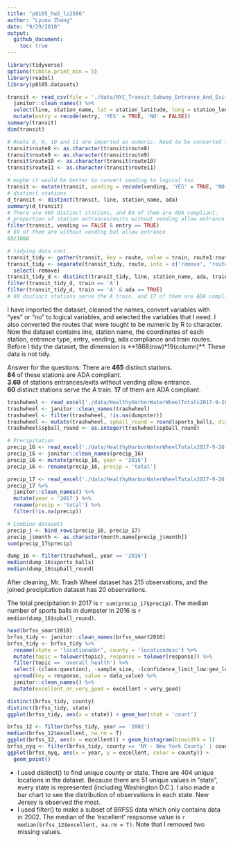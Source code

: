 ```yaml
---
title: "p8105_hw2_lz2586"
author: "Lyuou Zhang"  
date: "9/29/2018"
output: 
  github_document:
    toc: true
---
```


```r
library(tidyverse)
options(tibble.print_min = 5)
library(readxl)
library(p8105.datasets)
```

```r

transit <- read_csv(file = './data/NYC_Transit_Subway_Entrance_And_Exit_Data.csv') %>% 
  janitor::clean_names() %>% 
  select(line, station_name, lat = station_latitude, long = station_longitude, route1:entry, vending, ada) %>% 
  mutate(entry = recode(entry, 'YES' = TRUE, 'NO' = FALSE))
summary(transit)
dim(transit)

# Route 8, 9, 10 and 11 are imported as numeric. Need to be converted to character.
transit$route8 <- as.character(transit$route8)
transit$route9 <- as.character(transit$route9)
transit$route10 <- as.character(transit$route10)
transit$route11 <- as.character(transit$route11)

# maybe it would be better to convert vending to logical too
transit <- mutate(transit, vending = recode(vending, 'YES' = TRUE, 'NO' = FALSE))
# distinct stations
d_transit <- distinct(transit, line, station_name, ada)
summary(d_transit)
# There are 465 distinct stations, and 84 of them are ADA compliant.
# proportion of station antrances/exits without vending allow entrance
filter(transit, vending == FALSE & entry == TRUE)
# 69 of them are without vending but allow entrance
69/1868

# tidying data cont.
transit_tidy <- gather(transit, key = route, value = train, route1:route11) 
transit_tidy <- separate(transit_tidy, route, into = c('remove', 'route'), sep = -1) %>%
  select(-remove)
transit_tidy_d <- distinct(transit_tidy, line, station_name, ada, train)
filter(transit_tidy_d, train == 'A')
filter(transit_tidy_d, train == 'A' & ada == TRUE)
# 60 distinct stations serve the A train, and 17 of them are ADA compliant
```

I have imported the dataset, cleaned the names, convert variables with "yes" or "no" to logical variables, and selected the variables that I need. I also converted the routes that were tought to be numeric by R to character. Now the dataset contains line, station name, the coordinates of each station, entrance type, entry, vending, ada compliance and train routes. Before I tidy the dataset, the dimension is **1868(row)*19(column)**. These data is not tidy.  
  
Answer for the questions:
There are **465** distinct stations.  
**84** of these stations are ADA compliant.  
**3.69** of stations entrances/exits without vending allow entrance.  
**60** distinct stations serve the A train. **17** of them are ADA compliant.  

```r
trashwheel <- read_excel('./data/HealthyHarborWaterWheelTotals2017-9-26.xlsx', sheet = 'Mr. Trash Wheel', range = 'A2:N258')
trashwheel <- janitor::clean_names(trashwheel) 
trashwheel <- filter(trashwheel, !is.na(dumpster))
trashwheel <- mutate(trashwheel, spball_round = round(sports_balls, digits = 0))
trashwheel$spball_round <- as.integer(trashwheel$spball_round)

# Precipitation
precip_16 <- read_excel('./data/HealthyHarborWaterWheelTotals2017-9-26.xlsx', sheet = '2016 Precipitation', range = 'A2:B14')
precip_16 <- janitor::clean_names(precip_16)
precip_16 <- mutate(precip_16, year = '2016')
precip_16 <- rename(precip_16, precip = 'total')

precip_17 <- read_excel('./data/HealthyHarborWaterWheelTotals2017-9-26.xlsx', sheet = '2017 Precipitation', range = 'A2:B14')
precip_17 %>% 
  janitor::clean_names() %>% 
  mutate(year = '2017') %>% 
  rename(precip = 'total') %>% 
  filter(!is.na(precip))

# Combine datasets
precip_j <- bind_rows(precip_16, precip_17)
precip_j$month <- as.character(month.name[precip_j$month])
sum(precip_17$precip)

dump_16 <- filter(trashwheel, year == '2016')
median(dump_16$sports_balls)
median(dump_16$spball_round)

```

After cleaning, Mr. Trash Wheel dataset has 215 observations, and the joined precipitation dataset has 20 observations.  
  
The total precipitation in 2017 is `r sum(precip_17$precip)`. The median number of sports balls in dumpster in 2016 is `r median(dump_16$spball_round)`.

```r
head(brfss_smart2010)
brfss_tidy <- janitor::clean_names(brfss_smart2010)
brfss_tidy <- brfss_tidy %>% 
  rename(state = 'locationabbr', county = 'locationdesc') %>% 
  mutate(topic = tolower(topic), response = tolower(response)) %>% 
  filter(topic == 'overall health') %>% 
  select(-(class:question), -sample_size, -(confidence_limit_low:geo_location)) %>% 
  spread(key = response, value = data_value) %>% 
  janitor::clean_names() %>% 
  mutate(excellent_or_very_good = excellent + very_good)

distinct(brfss_tidy, county)
distinct(brfss_tidy, state)
ggplot(brfss_tidy, aes(x = state)) + geom_bar(stat = 'count')

brfss_12 <- filter(brfss_tidy, year == '2002')
median(brfss_12$excellent, na.rm = T)
ggplot(brfss_12, aes(x = excellent)) + geom_histogram(binwidth = 1)
brfss_nyq <- filter(brfss_tidy, county == 'NY - New York County' | county == 'NY - Queens County')
ggplot(brfss_nyq, aes(x = year, y = excellent, color = county)) +
  geom_point()

```

* I used distinct() to find unique county or state. There are 404 unique locations in the dataset. Because there are 51 unique values in "state", every state is represented (including Washington D.C.). I also made a bar chart to see the distribution of observations in each state. New Jersey is observed the most.  
* I used filter() to make a subset of BRFSS data which only contains data in 2002. The median of the 'excellent' respsonse value is `r median(brfss_12$excellent, na.rm = T)`. Note that I removed two missing values.  
